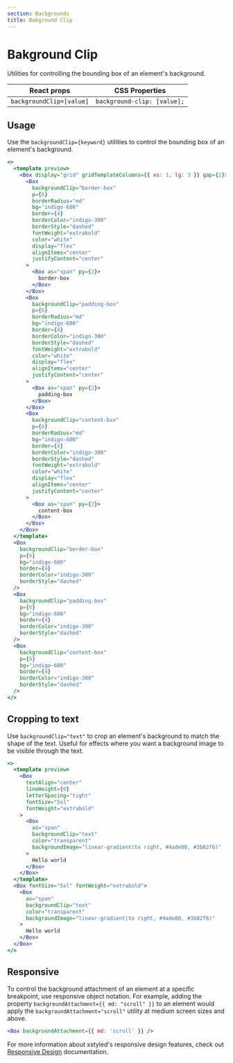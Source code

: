 ```yaml
---
section: Backgrounds
title: Bakground Clip
---
```


# Bakground Clip

Utilities for controlling the bounding box of an element's background.

| React props              | CSS Properties              |
| ------------------------ | --------------------------- |
| `backgroundClip=[value]` | `background-clip: [value];` |

## Usage

Use the `backgroundClip={keyword}` utilities to control the bounding box of an element's background.

```jsx preview
<>
  <template preview>
    <Box display="grid" gridTemplateColumns={{ xs: 1, lg: 3 }} gap={2}>
      <Box
        backgroundClip="border-box"
        p={6}
        borderRadius="md"
        bg="indigo-600"
        border={4}
        borderColor="indigo-300"
        borderStyle="dashed"
        fontWeight="extrabold"
        color="white"
        display="flex"
        alignItems="center"
        justifyContent="center"
      >
        <Box as="span" py={2}>
          border-box
        </Box>
      </Box>
      <Box
        backgroundClip="padding-box"
        p={6}
        borderRadius="md"
        bg="indigo-600"
        border={4}
        borderColor="indigo-300"
        borderStyle="dashed"
        fontWeight="extrabold"
        color="white"
        display="flex"
        alignItems="center"
        justifyContent="center"
      >
        <Box as="span" py={2}>
          padding-box
        </Box>
      </Box>
      <Box
        backgroundClip="content-box"
        p={6}
        borderRadius="md"
        bg="indigo-600"
        border={4}
        borderColor="indigo-300"
        borderStyle="dashed"
        fontWeight="extrabold"
        color="white"
        display="flex"
        alignItems="center"
        justifyContent="center"
      >
        <Box as="span" py={2}>
          content-box
        </Box>
      </Box>
    </Box>
  </template>
  <Box
    backgroundClip="border-box"
    p={6}
    bg="indigo-600"
    border={4}
    borderColor="indigo-300"
    borderStyle="dashed"
  />
  <Box
    backgroundClip="padding-box"
    p={6}
    bg="indigo-600"
    border={4}
    borderColor="indigo-300"
    borderStyle="dashed"
  />
  <Box
    backgroundClip="content-box"
    p={6}
    bg="indigo-600"
    border={4}
    borderColor="indigo-300"
    borderStyle="dashed"
  />
</>
```

## Cropping to text

Use `backgroundClip="text"` to crop an element's background to match the shape of the text. Useful for effects where you want a background image to be visible through the text.

```jsx preview
<>
  <template preview>
    <Box
      textAlign="center"
      lineHeight={0}
      letterSpacing="tight"
      fontSize="5xl"
      fontWeight="extrabold"
    >
      <Box
        as="span"
        backgroundClip="text"
        color="transparent"
        backgroundImage="linear-gradient(to right, #4ade80, #3b82f6)"
      >
        Hello world
      </Box>
    </Box>
  </template>
  <Box fontSize="5xl" fontWeight="extrabold">
    <Box
      as="span"
      backgroundClip="text"
      color="transparent"
      backgroundImage="linear-gradient(to right, #4ade80, #3b82f6)"
    >
      Hello world
    </Box>
  </Box>
</>
```

## Responsive

To control the background attachment of an element at a specific breakpoint, use responsive object notation. For example, adding the property `backgroundAttachment={{ md: "scroll" }}` to an element would apply the `backgroundAttachment="scroll"` utility at medium screen sizes and above.

```jsx
<Box backgroundAttachment={{ md: 'scroll' }} />
```

For more information about xstyled's responsive design features, check out [Responsive Design](@TODO-link) documentation.
